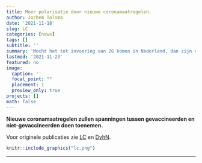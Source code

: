 ```yaml
---
title: Meer polarisatie door nieuwe coronamaatregelen. 
author: Jochem Tolsma
date: '2021-11-18'
slug: LC
categories: [news]
tags: []
subtitle: ''
summary: 'Mocht het tot invoering van 2G komen in Nederland, dan zijn verdere verharding en polarisatie in de Nederlandse samenleving het gevolg, verwacht socioloog Jochem Tolsma. "Dat kan bijvoorbeeld tot geweld leiden.” […]'
lastmod: '2021-11-23'
featured: no
image: 
  caption: ''
  focal_point: ""
  placement: 1
  preview_only: true
projects: []
math: false
---  
```


**Nieuwe coronamaatregelen zullen spanningen tussen gevaccineerden en niet-gevaccineerden doen toenemen.** 

Voor originele publicaties zie [LC](https://lc.nl/friesland/Socioloog-cohesie-in-samenleving-neemt-af-door-2G-27162895.html) en [DvhN](https://dvhn.nl/groningen/RUG-socioloog-Jochem-Tolsma-vreest-invoering-2G-in-strijd-tegen-corona-De-polarisatie-tussen-voor-en-tegenstanders-van-extra-maatregelen-neemt-toe-27163989.html). 


```r
knitr::include_graphics("lc.png")
```
   

---  



